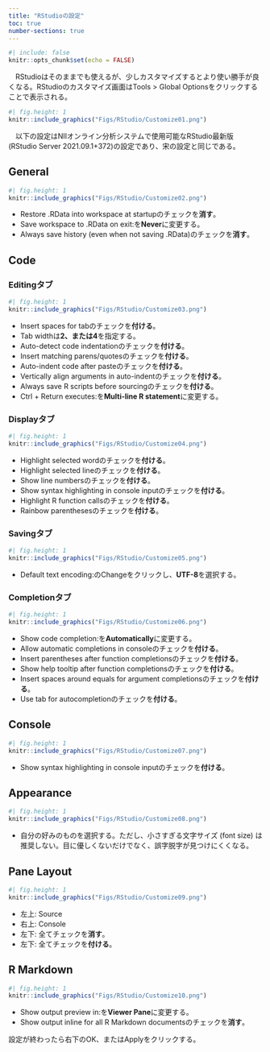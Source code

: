 ```yaml
---
title: "RStudioの設定"
toc: true
number-sections: true
---
```


```r
#| include: false
knitr::opts_chunk$set(echo = FALSE)
```

　RStudioはそのままでも使えるが、少しカスタマイズするとより使い勝手が良くなる。RStudioのカスタマイズ画面はTools > Global Optionsをクリックすることで表示される。

```r
#| fig.height: 1
knitr::include_graphics("Figs/RStudio/Customize01.png")
```

　以下の設定はNIIオンライン分析システムで使用可能なRStudio最新版 (RStudio Server 2021.09.1+372)の設定であり、宋の設定と同じである。

## General

```r
#| fig.height: 1
knitr::include_graphics("Figs/RStudio/Customize02.png")
```

* Restore .RData into workspace at startupのチェックを**消す**。
* Save workspace to .RData on exit:を**Never**に変更する。
* Always save history (even when not saving .RData)のチェックを**消す**。

## Code

### Editingタブ

```r
#| fig.height: 1
knitr::include_graphics("Figs/RStudio/Customize03.png")
```

* Insert spaces for tabのチェックを**付ける**。
* Tab widthは**2、または4**を指定する。
* Auto-detect code indentationのチェックを**付ける**。
* Insert matching parens/quotesのチェックを**付ける**。
* Auto-indent code after pasteのチェックを**付ける**。
* Vertically align arguments in auto-indentのチェックを**付ける**。
* Always save R scripts before sourcingのチェックを**付ける**。
* Ctrl + Return executes:を**Multi-line R statement**に変更する。

### Displayタブ

```r
#| fig.height: 1
knitr::include_graphics("Figs/RStudio/Customize04.png")
```

* Highlight selected wordのチェックを**付ける**。
* Highlight selected lineのチェックを**付ける**。
* Show line numbersのチェックを**付ける**。
* Show syntax highlighting in console inputのチェックを**付ける**。
* Highlight R function callsのチェックを**付ける**。
* Rainbow parenthesesのチェックを**付ける**。

### Savingタブ

```r
#| fig.height: 1
knitr::include_graphics("Figs/RStudio/Customize05.png")
```

* Default text encoding:のChangeをクリックし、**UTF-8**を選択する。

### Completionタブ

```r
#| fig.height: 1
knitr::include_graphics("Figs/RStudio/Customize06.png")
```

* Show code completion:を**Automatically**に変更する。
* Allow automatic completions in consoleのチェックを**付ける**。
* Insert parentheses after function completionsのチェックを**付ける**。
* Show help tooltip after function completionsのチェックを**付ける**。
* Insert spaces around equals for argument completionsのチェックを**付ける**。
* Use tab for autocompletionのチェックを**付ける**。

## Console

```r
#| fig.height: 1
knitr::include_graphics("Figs/RStudio/Customize07.png")
```

* Show syntax highlighting in console inputのチェックを**付ける**。

## Appearance

```r
#| fig.height: 1
knitr::include_graphics("Figs/RStudio/Customize08.png")
```

* 自分の好みのものを選択する。ただし、小さすぎる文字サイズ (font size) は推奨しない。目に優しくないだけでなく、誤字脱字が見つけにくくなる。

## Pane Layout

```r
#| fig.height: 1
knitr::include_graphics("Figs/RStudio/Customize09.png")
```

* 左上: Source
* 右上: Console
* 左下: 全てチェックを**消す**。
* 左下: 全てチェックを**付ける**。

## R Markdown

```r
#| fig.height: 1
knitr::include_graphics("Figs/RStudio/Customize10.png")
```

* Show output preview in:を**Viewer Pane**に変更する。
* Show output inline for all R Markdown documentsのチェックを**消す**。

設定が終わったら右下のOK、またはApplyをクリックする。